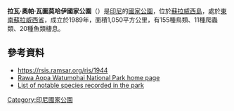 {{No footnotes|time=2021-04-08T13:57:55+00:00}}
{{coord|4|26|S|121|53|E|display=title}}

'''拉瓦·奧帕·瓦圖莫哈伊國家公園'''（{{lang-id|Taman Nasional Rawa Aopa Watumohai}}）是[[印尼|印尼]]的[[國家公園|國家公園]]，位於[[蘇拉威西島|蘇拉威西島]]，處於[[東南蘇拉威西省|東南蘇拉威西省]]，成立於1989年，面積1,050平方公里，有155種鳥類、11種爬蟲類、20種魚類棲息。

==參考資料==
* https://rsis.ramsar.org/ris/1944 {{Wayback|url=https://rsis.ramsar.org/ris/1944 |date=20210522015617 }}
* [https://web.archive.org/web/20150923213728/http://www.dephut.go.id/uploads/INFORMASI/TN%20INDO-ENGLISH/aopa_NP.htm Rawa Aopa Watumohai National Park home page]
* [http://www.idrap.or.id/en/consrv_raopa.htm List of notable species recorded in the park] {{Wayback|url=http://www.idrap.or.id/en/consrv_raopa.htm |date=20070929024851 }}

{{Indonesia-geo-stub}}
[[Category:印尼國家公園|Category:印尼國家公園]]